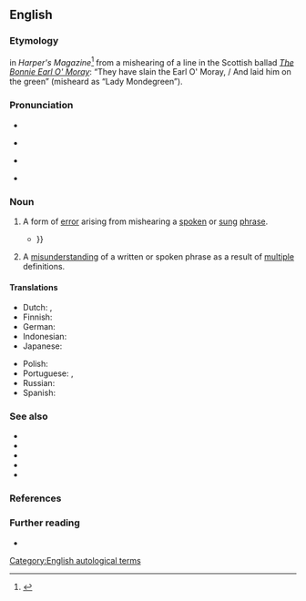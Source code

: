 ==English==
{{was wotd|2006|June|30}}

===Etymology===
{{coin|en|Sylvia Wright|w=-|in=1954|nat=American|occ=author and editor|nobycat=1}} in ''Harper's Magazine''<ref>{{cite-journal
|month=November
|year=1954
|work={{w|Harper's Magazine}}
|author=Sylvia Wright
|title=The Death of Lady Mondegreen
|volume=209
|issue=1254
|pages=48–51
|url=http://www.drapersguild.com/uploads/1/2/8/5/12854632/harpersmagazine-1954-11-0006768.pdf
|passage=The point about what I shall hereafter call mondegreens, since no one else has thought up a word for them, is that they are better than the original.
}}</ref> from a mishearing of a line in the Scottish ballad ''[[s:Child's_Ballads/181|The Bonnie Earl O' Moray]]'': “They have slain the Earl O' Moray, / And laid him on the green” (misheard as “Lady Mondegreen”).

===Pronunciation===
* {{enPR|mŏnd′əgrēn}}
* {{a|UK}} {{IPA|en|/ˈmɒndəɡɹiːn/}}
* {{a|US}} {{IPA|en|/ˈmɑndəɡɹiːn/}}
* {{audio|en|en-us-mondegreen.ogg|Audio (US)}}

===Noun===
{{examples|sense=mishearing|
* “The ants are my friends, blowin’ in the wind.” (“The answer, my friend, is...”) from [[w:Bob Dylan|Bob Dylan's]] “[[w:Blowin'_in_the_Wind|Blowin' In the Wind]].”
* “There's a bathroom on the right” (“There's a bad moon on the rise”) from [[w:Creedence Clearwater Revival|Creedence Clearwater Revival's]] “[[w:Bad_Moon_Rising_(song)|Bad Moon Rising]].”
* “'Scuse me while I kiss this guy” (“'Scuse me while I kiss the sky”) from [[w:Jimi Hendrix|Jimi Hendrix's]] “[[w:Purple_Haze_(song)|Purple Haze]].”
* “Andy walks with me…” (“And He walks with me…”) from the hymn “In The Garden”
* “Our Father, Who art in Heaven, Harold be Thy name…” (“…hallowed be thy name…”) from the [[w:Lord's Prayer|Lord’s Prayer]]}}
{{en-noun}}

# {{lb|en|linguistics}} A form of [[error]] arising from mishearing a [[spoken]] or [[sung]] [[phrase]]. {{defdate|from 1954}}
#: {{syn|en|mishearing}}
#*{{quote-book|en|2012|Gary Rosen|Unfair to Genius: The Strange and Litigious Career of Ira B. Arnstein|publisher=Oxford University Press|isbn=9780199910588|passage=The title lyric, the only part of the original Yiddish preserved by Cahn, was a '''mondegreen''' waiting to happen—“My Mere Bits of Shame” and “My Beer, Mr. Shane” were among the earliest recorded mishearings—but the language barrier didn't {{...}}}}
# {{lb|en|rare}} A [[misunderstanding]] of a written or spoken phrase as a result of [[multiple]] definitions.

====Translations====
{{trans-top|mishearing}}
* Dutch: {{t+|nl|mondegreen}}, {{t+|nl|mama appelsap}}
* Finnish: {{t|fi|[[väärin]] [[kuuleminen]]}}
* German: {{t+|de|Verhörer|m}}
* Indonesian: {{t|id|salah dengar}}
* Japanese: {{t|ja|空耳|tr=soramimi|sc=Jpan}}
{{trans-mid}}
* Polish: {{t|pl|przesłyszenie|n}}
* Portuguese: {{t+|pt|tiocidade|f}} {{qualifier|Portugal}}, {{t|pt|virundum|m}} {{qualifier|Brazil}}
* Russian: {{t+|ru|ослы́шка|f}}
* Spanish: {{t|es|pomporruta|f}}
{{trans-bottom}}

===See also===
* {{l|en|daffynition}}
* {{l|en|eggcorn}}
* {{l|en|folk etymology}}
* {{l|en|malapropism}}
* {{l|en|Hobson-Jobson}}

===References===
<references/>

===Further reading===
* {{pedia}}

[[Category:English autological terms]]